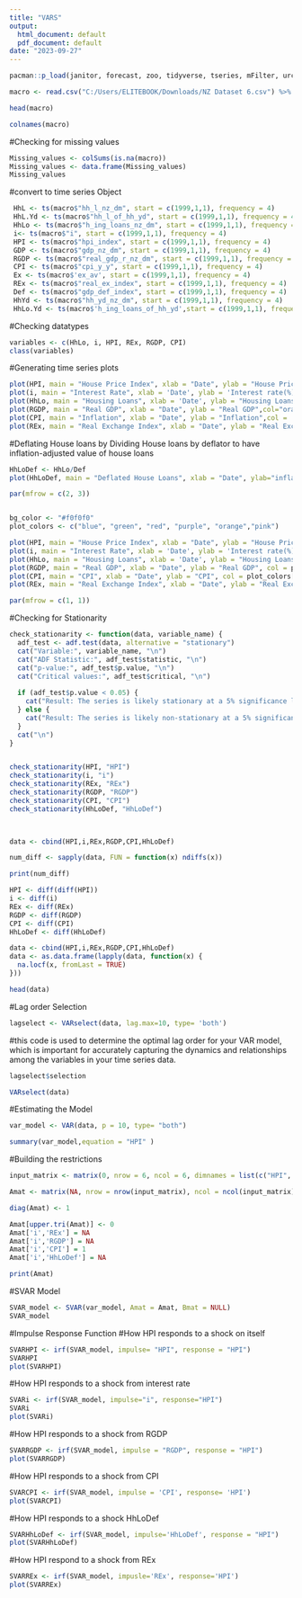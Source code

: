 ---
title: "VARS"
output:
  html_document: default
  pdf_document: default
date: "2023-09-27"
---
```{r}
pacman::p_load(janitor, forecast, zoo, tidyverse, tseries, mFilter, urca, vars)
```


```{r}
macro <- read.csv("C:/Users/ELITEBOOK/Downloads/NZ Dataset 6.csv") %>% clean_names()
```


```{r}
head(macro)
```

```{r}
colnames(macro)
```
#Checking for missing values
```{r}
Missing_values <- colSums(is.na(macro))
Missing_values <- data.frame(Missing_values)
Missing_values
```



#convert to time series Object
```{r}
 HhL <- ts(macro$"hh_l_nz_dm", start = c(1999,1,1), frequency = 4)
 HhL.Yd <- ts(macro$"hh_l_of_hh_yd", start = c(1999,1,1), frequency = 4)
 HhLo <- ts(macro$"h_ing_loans_nz_dm", start = c(1999,1,1), frequency = 4)
 i<- ts(macro$"i", start = c(1999,1,1), frequency = 4)
 HPI <- ts(macro$"hpi_index", start = c(1999,1,1), frequency = 4)
 GDP <- ts(macro$"gdp_nz_dm", start = c(1999,1,1), frequency = 4)
 RGDP <- ts(macro$"real_gdp_r_nz_dm", start = c(1999,1,1), frequency = 4)
 CPI <- ts(macro$"cpi_y_y", start = c(1999,1,1), frequency = 4)
 Ex <- ts(macro$'ex_av', start = c(1999,1,1), frequency = 4)
 REx <- ts(macro$"real_ex_index", start = c(1999,1,1), frequency = 4)
 Def <- ts(macro$"gdp_def_index", start = c(1999,1,1), frequency = 4)
 HhYd <- ts(macro$"hh_yd_nz_dm", start = c(1999,1,1), frequency = 4)
 HhLo.Yd <- ts(macro$'h_ing_loans_of_hh_yd',start = c(1999,1,1), frequency = 4)

```
#Checking datatypes

```{r}

variables <- c(HhLo, i, HPI, REx, RGDP, CPI)
class(variables)


```


#Generating time series plots

```{r}
plot(HPI, main = "House Price Index", xlab = "Date", ylab = "House Price Index",col = "brown")
plot(i, main = "Interest Rate", xlab = 'Date', ylab = 'Interest rate(%)',col = "green")
plot(HhLo, main = "Housing Loans", xlab = 'Date', ylab = "Housing Loans",col="pink")
plot(RGDP, main = "Real GDP", xlab = "Date", ylab = "Real GDP",col="orange")
plot(CPI, main = "Inflation", xlab = "Date", ylab = "Inflation",col = 'red')
plot(REx, main = "Real Exchange Index", xlab = "Date", ylab = "Real Exchange Index", col = 'purple')

```
#Deflating House loans by Dividing House loans by deflator to have inflation-adjusted value of house loans 

```{r}
HhLoDef <- HhLo/Def
plot(HhLoDef, main = "Deflated House Loans", xlab = "Date", ylab="inflation-adjusted value of housing loans", col='blue')

```

```{r}

par(mfrow = c(2, 3))


bg_color <- "#f0f0f0"  
plot_colors <- c("blue", "green", "red", "purple", "orange","pink")

plot(HPI, main = "House Price Index", xlab = "Date", ylab = "House Price Index", col = plot_colors[1], bg = bg_color)
plot(i, main = "Interest Rate", xlab = 'Date', ylab = 'Interest rate(%)', col = plot_colors[2], bg = bg_color)
plot(HhLo, main = "Housing Loans", xlab = 'Date', ylab = "Housing Loans", col = plot_colors[3], bg = bg_color)
plot(RGDP, main = "Real GDP", xlab = "Date", ylab = "Real GDP", col = plot_colors[4], bg = bg_color)
plot(CPI, main = "CPI", xlab = "Date", ylab = "CPI", col = plot_colors[5], bg = bg_color)
plot(REx, main = "Real Exchange Index", xlab = "Date", ylab = "Real Exchange Index", col = plot_colors[6], bg = bg_color)

par(mfrow = c(1, 1))


```




#Checking for Stationarity
```{r}

check_stationarity <- function(data, variable_name) {
  adf_test <- adf.test(data, alternative = "stationary")
  cat("Variable:", variable_name, "\n")
  cat("ADF Statistic:", adf_test$statistic, "\n")
  cat("p-value:", adf_test$p.value, "\n")
  cat("Critical values:", adf_test$critical, "\n")
  
  if (adf_test$p.value < 0.05) {
    cat("Result: The series is likely stationary at a 5% significance level.\n")
  } else {
    cat("Result: The series is likely non-stationary at a 5% significance level.\n")
  }
  cat("\n")
}


check_stationarity(HPI, "HPI")
check_stationarity(i, "i")
check_stationarity(REx, "REx")
check_stationarity(RGDP, "RGDP")
check_stationarity(CPI, "CPI")
check_stationarity(HhLoDef, "HhLoDef")

  

```
```{r}
data <- cbind(HPI,i,REx,RGDP,CPI,HhLoDef)

num_diff <- sapply(data, FUN = function(x) ndiffs(x))

print(num_diff)
```


```{r}
HPI <- diff(diff(HPI))
i <- diff(i)
REx <- diff(REx)
RGDP <- diff(RGDP)
CPI <- diff(CPI)
HhLoDef <- diff(HhLoDef)
```


```{r}
data <- cbind(HPI,i,REx,RGDP,CPI,HhLoDef)
data <- as.data.frame(lapply(data, function(x) {
  na.locf(x, fromLast = TRUE)
}))

```




```{r}
head(data)
```




#Lag order Selection
```{r}
lagselect <- VARselect(data, lag.max=10, type= 'both')
```
#this code is used to determine the optimal lag order for your VAR model, which is important for accurately capturing the dynamics and relationships among the variables in your time series data.

```{r}
lagselect$selection
```

```{r}

VARselect(data)
```


#Estimating the Model
```{r}
var_model <- VAR(data, p = 10, type= "both")

```

```{r}
summary(var_model,equation = "HPI" )

```

#Building the restrictions

```{r}
input_matrix <- matrix(0, nrow = 6, ncol = 6, dimnames = list(c("HPI", "i", "REx", "RGDP", "CPI", "HhLoDef"), c("HPI", "i", "REx", "RGDP", "CPI", "HhLoDef")))

Amat <- matrix(NA, nrow = nrow(input_matrix), ncol = ncol(input_matrix), dimnames = dimnames(input_matrix))

diag(Amat) <- 1

Amat[upper.tri(Amat)] <- 0
Amat['i','REx'] = NA
Amat['i','RGDP'] = NA
Amat['i','CPI'] = 1
Amat['i','HhLoDef'] = NA

print(Amat)

```


#SVAR Model
```{r}
SVAR_model <- SVAR(var_model, Amat = Amat, Bmat = NULL)
SVAR_model
```
#Impulse Response Function
#How HPI responds to a shock on itself
```{r}
SVARHPI <- irf(SVAR_model, impulse= "HPI", response = "HPI")
SVARHPI
plot(SVARHPI)
```


#How HPI responds to a shock from interest rate
```{r}
SVARi <- irf(SVAR_model, impulse="i", response="HPI")
SVARi
plot(SVARi)
```


#How HPI responds to a shock from RGDP
```{r}
SVARRGDP <- irf(SVAR_model, impulse = "RGDP", response = "HPI")
plot(SVARRGDP)
```





#How HPI responds to a shock from CPI
```{r}
SVARCPI <- irf(SVAR_model, impulse = 'CPI', response= 'HPI')
plot(SVARCPI)
```



#How HPI responds to a shock HhLoDef
```{r}
SVARHhLoDef <- irf(SVAR_model, impulse='HhLoDef', response = "HPI")
plot(SVARHhLoDef)
```




#How HPI respond to a shock from REx
```{r}
SVARREx <- irf(SVAR_model, impusle='REx', response='HPI')
plot(SVARREx)
```









